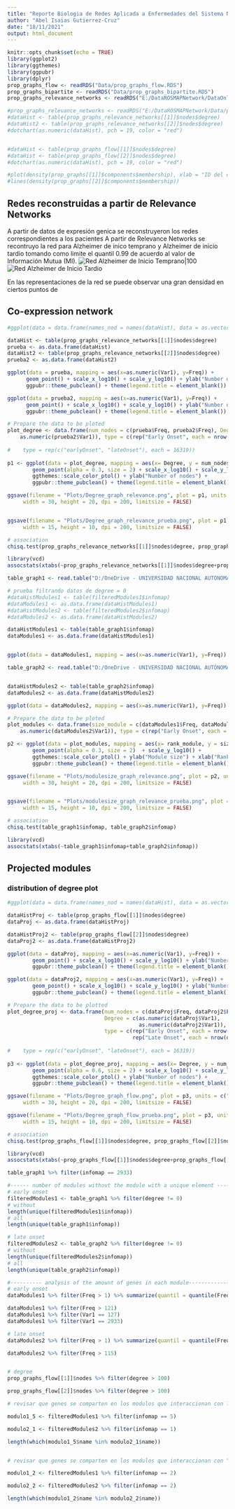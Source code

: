 ```yaml
---
title: "Reporte Biologia de Redes Aplicada a Enfermedades del Sistema Nervioso Central"
author: "Abel Isaias Gutierrez-Cruz"
date: "18/11/2021"
output: html_document
---
```


```r
knitr::opts_chunk$set(echo = TRUE)
library(ggplot2)
library(ggthemes)
library(ggpubr)
library(dplyr)
prop_graphs_flow <- readRDS("Data/prop_graphs_flow.RDS")
prop_graphs_bipartite <- readRDS("Data/prop_graphs_bipartite.RDS")
prop_graphs_relevance_networks <- readRDS("E:/DataROSMAPNetwork/DataOnlyWithSymbol/prop_graphs.rds")
```

```r
#prop_graphs_relevance_networks <- readRDS("E:/DataROSMAPNetwork/Data/prop_graphs.rds")
#dataHist <- table(prop_graphs_relevance_networks[[1]]$nodes$degree)
#dataHist2 <- table(prop_graphs_relevance_networks[[2]]$nodes$degree)
#dotchart(as.numeric(dataHist), pch = 19, color = "red")


#dataHist <- table(prop_graphs_flow[[1]]$nodes$degree)
#dataHist <- table(prop_graphs_flow[[2]]$nodes$degree)
#dotchart(as.numeric(dataHist), pch = 19, color = "red")

#plot(density(prop_graphs[[1]]$components$membership), xlab = "ID del cluster")
#lines(density(prop_graphs[[2]]$components$membership))
```


## Redes reconstruidas a partir de Relevance Networks 

A partir de datos de expresión genica se reconstruyeron los redes correspondientes a los pacientes 
A partir de Relevance Networks se recontruyo la red para Alzheimer de inico temprano y Alzheimer de inicio tardio tomando como limite el quantil 0.99 de acuerdo al valor de Información Mutua (MI). 
![Red Alzheimer de Inicio Temprano|100](earlyOnset.png) 
![Red Alzheimer de Inicio Tardio](lateOnset.png)

En las representaciones de la red se puede observar una gran densidad en ciertos puntos de 

## Co-expression network
```r
#ggplot(data = data.frame(names_nod = names(dataHist), data = as.vector(dataHist)), mapping = aes(x=names_nod, y=data)) + geom_point()

dataHist <- table(prop_graphs_relevance_networks[[1]]$nodes$degree)
prueba <- as.data.frame(dataHist)
dataHist2 <- table(prop_graphs_relevance_networks[[2]]$nodes$degree)
prueba2 <- as.data.frame(dataHist2)

ggplot(data = prueba, mapping = aes(x=as.numeric(Var1), y=Freq)) + 
      geom_point() + scale_x_log10() + scale_y_log10() + ylab("Number of nodes") + 
      ggpubr::theme_pubclean() + theme(legend.title = element_blank())

ggplot(data = prueba2, mapping = aes(x=as.numeric(Var1), y=Freq)) + 
      geom_point() + scale_x_log10() + scale_y_log10() + ylab("Number of nodes") + 
      ggpubr::theme_pubclean() + theme(legend.title = element_blank())
```
```r
# Prepare the data to be ploted 
plot_degree <- data.frame(num_nodes = c(prueba$Freq, prueba2$Freq), Degree = c(as.numeric(prueba$Var1),
    as.numeric(prueba2$Var1)), type = c(rep("Early Onset", each = nrow(prueba)), rep("Late Onset", each = nrow(prueba2))))
    
#    type = rep(c("earlyOnset", "lateOnset"), each = 16319))
    
p1 <- ggplot(data = plot_degree, mapping = aes(x= Degree, y = num_nodes, col = type)) + 
        geom_point(alpha = 0.3, size = 2) + scale_x_log10() + scale_y_log10() + 
        ggthemes::scale_color_ptol() + ylab("Number of nodes") + 
        ggpubr::theme_pubclean() + theme(legend.title = element_blank()) #+ geom_smooth()

ggsave(filename = "Plots/Degree_graph_relevance.png", plot = p1, units = c("cm"),
     width = 30, height = 20, dpi = 200, limitsize = FALSE)


ggsave(filename = "Plots/Degree_graph_relevance_prueba.png", plot = p1, units = c("cm"),
     width = 15, height = 10, dpi = 200, limitsize = FALSE)
```
```r
# association 
chisq.test(prop_graphs_relevance_networks[[1]]$nodes$degree, prop_graphs_relevance_networks[[2]]$nodes$degree)

library(vcd)
assocstats(xtabs(~prop_graphs_relevance_networks[[1]]$nodes$degree+prop_graphs_relevance_networks[[2]]$nodes$degree))
```



```r
table_graph1 <- read.table("D:/OneDrive - UNIVERSIDAD NACIONAL AUTÓNOMA DE MÉXICO/Productividad/ProyectosProgramacion/BiologiaDeRedesAplicadaAEnfermedadesDelSNC/ROSMAP/PruebaModuleEnrichmentAndProjection/resultsWithOnlySymbl/dict_commInfomap_cntrl.txt", header = TRUE, sep = "\t")

# prueba filtrando datos de degree = 0
#dataHistModules1 <- table(filteredModules1$infomap)
#dataModules1 <- as.data.frame(dataHistModules1)
#dataHistModules2 <- table(filteredModules2$infomap)
#dataModules2 <- as.data.frame(dataHistModules2)

dataHistModules1 <- table(table_graph1$infomap)
dataModules1 <- as.data.frame(dataHistModules1)


ggplot(data = dataModules1, mapping = aes(x=as.numeric(Var1), y=Freq)) + geom_point()  + scale_y_log10() #+ scale_x_log10()

table_graph2 <- read.table("D:/OneDrive - UNIVERSIDAD NACIONAL AUTÓNOMA DE MÉXICO/Productividad/ProyectosProgramacion/BiologiaDeRedesAplicadaAEnfermedadesDelSNC/ROSMAP/PruebaModuleEnrichmentAndProjection/resultsWithOnlySymbl/dict_commInfomap_cases.txt", header = TRUE, sep = "\t")


dataHistModules2 <- table(table_graph2$infomap)
dataModules2 <- as.data.frame(dataHistModules2)

ggplot(data = dataModules2, mapping = aes(x=as.numeric(Var1), y=Freq)) + geom_point() + scale_y_log10() #+ scale_x_log10()
```

```r
# Prepare the data to be ploted 
plot_modules <- data.frame(size_module = c(dataModules1$Freq, dataModules2$Freq), rank_module = c(as.numeric(dataModules1$Var1),
    as.numeric(dataModules2$Var1)), type = c(rep("Early Onset", each = nrow(dataModules1)), rep("Late Onset", each = nrow(dataModules2))))

p2 <- ggplot(data = plot_modules, mapping = aes(x= rank_module, y = size_module, col = type)) + 
        geom_point(alpha = 0.3, size = 2)  + scale_y_log10() +
        ggthemes::scale_color_ptol() + ylab("Module size") + xlab("Rank module") +
        ggpubr::theme_pubclean() + theme(legend.title = element_blank()) + geom_smooth()

ggsave(filename = "Plots/modulesize_graph_relevance.png", plot = p2, units = c("cm"),
     width = 30, height = 20, dpi = 200, limitsize = FALSE)


ggsave(filename = "Plots/modulesize_graph_relevance_prueba.png", plot = p2, units = c("cm"),
     width = 15, height = 10, dpi = 200, limitsize = FALSE)
```

```r
# association 
chisq.test(table_graph1$infomap, table_graph2$infomap)

library(vcd)
assocstats(xtabs(~table_graph1$infomap+table_graph2$infomap))
```



## Projected modules 

### distribution of degree plot

```r
#ggplot(data = data.frame(names_nod = names(dataHist), data = as.vector(dataHist)), mapping = aes(x=names_nod, y=data)) + geom_point()

dataHistProj <- table(prop_graphs_flow[[1]]$nodes$degree)
dataProj <- as.data.frame(dataHistProj)

dataHistProj2 <- table(prop_graphs_flow[[2]]$nodes$degree)
dataProj2 <- as.data.frame(dataHistProj2)

ggplot(data = dataProj, mapping = aes(x=as.numeric(Var1), y=Freq)) + 
        geom_point() + scale_x_log10() + scale_y_log10() + ylab("Number of nodes") + 
        ggpubr::theme_pubclean() + theme(legend.title = element_blank())

ggplot(data = dataProj2, mapping = aes(x=as.numeric(Var1), y=Freq)) + 
        geom_point() + scale_x_log10() + scale_y_log10() + ylab("Number of nodes") + 
        ggpubr::theme_pubclean() + theme(legend.title = element_blank())
```

```r
# Prepare the data to be plotted 
plot_degree_proj <- data.frame(num_nodes = c(dataProj$Freq, dataProj2$Freq), 
                               Degree = c(as.numeric(dataProj$Var1), 
                                          as.numeric(dataProj2$Var1)), 
                               type = c(rep("Early Onset", each = nrow(dataProj)), 
                                        rep("Late Onset", each = nrow(dataProj2))))
    
#    type = rep(c("earlyOnset", "lateOnset"), each = 16319))
    
p3 <- ggplot(data = plot_degree_proj, mapping = aes(x= Degree, y = num_nodes, col = type)) + 
        geom_point(alpha = 0.6, size = 2) + scale_x_log10() + scale_y_log10() + 
        ggthemes::scale_color_ptol() + ylab("Number of nodes") + 
        ggpubr::theme_pubclean() + theme(legend.title = element_blank())

ggsave(filename = "Plots/Degree_graph_flow.png", plot = p3, units = c("cm"),
     width = 30, height = 20, dpi = 200, limitsize = FALSE)

ggsave(filename = "Plots/Degree_graph_flow_prueba.png", plot = p3, units = c("cm"),
     width = 15, height = 10, dpi = 200, limitsize = FALSE)
```
```r
# association 
chisq.test(prop_graphs_flow[[1]]$nodes$degree, prop_graphs_flow[[2]]$nodes$degree)

library(vcd)
assocstats(xtabs(~prop_graphs_flow[[1]]$nodes$degree+prop_graphs_flow[[2]]$nodes$degree))
```



```r
table_graph1 %>% filter(infomap == 2933)

#------ number of modules without the module with a unique element -------------
# early onset 
filteredModules1 <- table_graph1 %>% filter(degree != 0)
# without 
length(unique(filteredModules1$infomap))
# all 
length(unique(table_graph1$infomap))

# late onset 
filteredModules2 <- table_graph2 %>% filter(degree != 0)
# without
length(unique(filteredModules2$infomap))
# all
length(unique(table_graph2$infomap))
```

```r
#---------- analysis of the amount of genes in each module-------------
# early onset
dataModules1 %>% filter(Freq > 1) %>% summarize(quantil = quantile(Freq, probs = 0.9))

dataModules1 %>% filter(Freq > 121)
dataModules1 %>% filter(Var1 == 127)
dataModules1 %>% filter(Var1 == 2933)

# late onset
dataModules2 %>% filter(Freq > 1) %>% summarize(quantil = quantile(Freq, probs = 0.9))

dataModules2 %>% filter(Freq > 115)


# degree 
prop_graphs_flow[[1]]$nodes %>% filter(degree > 100)

prop_graphs_flow[[2]]$nodes %>% filter(degree > 100)
```

```r
# revisar que genes se comparten en los modulos que interaccionan con los componentes celulares

modulo1_5 <- filteredModules1 %>% filter(infomap == 5)

modulo2_1 <- filteredModules2 %>% filter(infomap == 1)

length(which(modulo1_5$name %in% modulo2_1$name))


# revisar que genes se comparten en los modulos que interaccionan con "neuron part" en ambas redes 

modulo1_2 <- filteredModules1 %>% filter(infomap == 2)

modulo2_2 <- filteredModules2 %>% filter(infomap == 2)

length(which(modulo1_2$name %in% modulo2_2$name))
```



